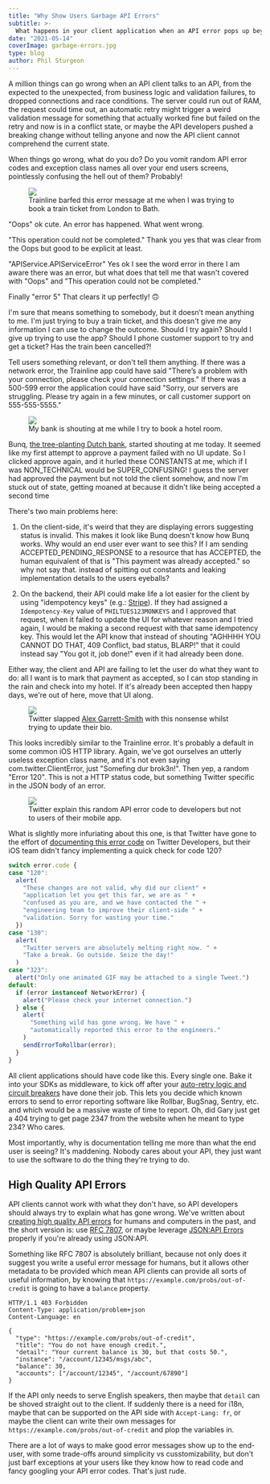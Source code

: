 ```yaml
---
title: "Why Show Users Garbage API Errors"
subtitle: >-
  What happens in your client application when an API error pops up beyond the common cases of Logged Out, Not Found, etc.? Do you vomit random API error codes and exception class names all over your end users screens, pointlessly confusing the hell out of them?
date: "2021-05-14"
coverImage: garbage-errors.jpg
type: blog
author: Phil Sturgeon
---
```


A million things can go wrong when an API client talks to an API, from the expected to the unexpected, from business logic and validation failures, to dropped connections and race conditions. The server could run out of RAM, the request could time out, an automatic retry might trigger a weird validation message for something that actually worked fine but failed on the retry and now is in a conflict state, or maybe the API developers pushed a breaking change without telling anyone and now the API client cannot comprehend the current state.

When things go wrong, what do you do? Do you vomit random API error codes and exception class names all over your end users screens, pointlessly confusing the hell out of them? Probably!

<figure>
  <img src="../../images/posts/why-show-users-garbage-errors/trainline.jpg" />
  <figcaption>Trainline barfed this error message at me when I was trying to book a train ticket from London to Bath.</figcaption>
</figure>

"Oops" ok cute. An error has happened. What went wrong. 

"This operation could not be completed." Thank you yes that was clear from the Oops but good to be explicit at least.

"APIService.APIServiceError" Yes ok I see the word error in there I am aware there was an error, but what does that tell me that wasn't covered with "Oops" and "This operation could not be completed."

Finally "error 5" That clears it up perfectly! 🙃

I'm sure that means something to somebody, but it doesn’t mean anything to me. I'm just trying to buy a train ticket, and this doesn't give me any information I can use to change the outcome. Should I try again? Should I give up trying to use the app? Should I phone customer support to try and get a ticket? Has the train been cancelled?! 

Tell users something relevant, or don't tell them anything. If there was a network error, the Trainline app could have said "There’s a problem with your connection, please check your connection settings." If there was a 500-599 error the application could have said "Sorry, our servers are struggling. Please try again in a few minutes, or call customer support on 555-555-5555."

<figure>
  <img src="../../images/posts/why-show-users-garbage-errors/bunq.jpg" />
  <figcaption>My bank is shouting at me while I try to book a hotel room.</figcaption>
</figure>

Bunq, [the tree-planting Dutch bank](https://www.bunq.com/benefits/trees), started shouting at me today. It seemed like my first attempt to approve a payment failed with no UI update. So I clicked approve again, and it hurled these CONSTANTS at me, which if I was NON_TECHNICAL would be SUPER_CONFUSING! I guess the server had approved the payment but not told the client somehow, and now I'm stuck out of state, getting moaned at because it didn't like being accepted a second time

There's two main problems here:

1. On the client-side, it's weird that they are displaying errors suggesting status is invalid. This makes it look like Bunq doesn't know how Bunq works. Why would an end user ever want to see this? If I am sending ACCEPTED_PENDING_RESPONSE to a resource that has ACCEPTED, the human equivalent of that is "This payment was already accepted." so why not say that. instead of spitting out constants and leaking implementation details to the users eyeballs?

2. On the backend, their API could make life a lot easier for the client by using "idempotency keys" (e.g.: [Stripe](https://stripe.com/docs/api/idempotent_requests)). If they had assigned a `Idempotency-Key` value of `PHILTUES123MONKEYS` and I approved that request, when it failed to update the UI for whatever reason and I tried again, I would be making a second request with that same idempotency key. This would let the API know that instead of shouting "AGHHHH YOU CANNOT DO THAT, 409 Conflict, bad status, BLARP!" that it could instead say "You got it, job done!" even if it had already been done. 

Either way, the client and API are failing to let the user do what they want to do: all I want is to mark that payment as accepted, so I can stop standing in the rain and check into my hotel. If it's already been accepted then happy days, we're out of here, move that UI along. 

<figure>
  <img src="../../images/posts/why-show-users-garbage-errors/twitter.jpg" />
  <figcaption>Twitter slapped <a href="https://twitter.com/alexjgarrett">Alex Garrett-Smith</a> with this nonsense whilst trying to update their bio.</figcaption>
</figure>

This looks incredibly similar to the Trainline error. It's probably a default in some common iOS HTTP library. Again, we've got ourselves an utterly useless exception class name, and it's not even saying com.twitter.ClientError, just "Somefing dur brok3n!". Then yep, a random "Error 120". This is not a HTTP status code, but something Twitter specific in the JSON body of an error.

<figure>
  <img src="../../images/posts/why-show-users-garbage-errors/twitter-explains.png" />
  <figcaption>Twitter explain this random API error code to developers but not to users of their mobile app.</figcaption>
</figure>

What is slightly more infuriating about this one, is that Twitter have gone to the effort of [documenting this error code](https://developer.twitter.com/en/support/twitter-api/error-troubleshooting) on Twitter Developers, but their iOS team didn't fancy implementing a quick check for code 120?

```js
switch error.code {
case "120":
  alert(
    "These changes are not valid, why did our client" + 
    "application let you get this far, we are as " + 
    "confused as you are, and we have contacted the " + 
    "engineering team to improve their client-side " + 
    "validation. Sorry for wasting your time."
  })
case "130":
  alert(
    "Twitter servers are absolutely melting right now. " + 
    "Take a break. Go outside. Seize the day!"
  )
case "323":
  alert("Only one animated GIF may be attached to a single Tweet.")
default:
  if (error instanceof NetworkError) {
    alert("Please check your internet connection.")
  } else {
    alert(
      "Something wild has gone wrong. We have " +
      "automatically reported this error to the engineers."
    )
    sendErrorToRollbar(error);
  }
}
```

All client applications should have code like this. Every single one. Bake it into your SDKs as middleware, to kick off after your [auto-retry logic and circuit breakers](https://apisyouwonthate.com/blog/taking-a-timeout-from-poor-performance) have done their job. This lets you decide which known errors to send to error reporting software like Rollbar, BugSnag, Sentry, etc. and which would be a massive waste of time to report. Oh, did Gary just get a 404 trying to get page 2347 from the website when he meant to type 234? Who cares.

Most importantly, why is documentation telling me more than what the end user is seeing? It's maddening. Nobody cares about your API, they just want to use the software to do the thing they're trying to do.

## High Quality API Errors

API clients cannot work with what they don't have, so API developers should always try to explain what has gone wrong. We've written about [creating high quality API errors](https://apisyouwonthate.com/blog/creating-good-api-errors-in-rest-graphql-and-grpc) for humans and computers in the past, and the short version is: use [RFC 7807](https://tools.ietf.org/html/rfc7807), or maybe leverage [JSON:API Errors](https://jsonapi.org/examples/#error-objects) properly if you're already using JSON:API.

Something like RFC 7807 is absolutely brilliant, because not only does it suggest you write a useful error message for humans, but it allows other metadata to be provided which mean API clients can provide all sorts of useful information, by knowing that `https://example.com/probs/out-of-credit` is going to have a `balance` property.

```http
HTTP/1.1 403 Forbidden
Content-Type: application/problem+json
Content-Language: en

{
  "type": "https://example.com/probs/out-of-credit",
  "title": "You do not have enough credit.",
  "detail": "Your current balance is 30, but that costs 50.",
  "instance": "/account/12345/msgs/abc",
  "balance": 30,
  "accounts": ["/account/12345", "/account/67890"]
}
```

If the API only needs to serve English speakers, then maybe that `detail` can be shoved straight out to the client. If suddenly there is a need for i18n, maybe that can be supported on the API side with `Accept-Lang: fr`, or maybe the client can write their own messages for `https://example.com/probs/out-of-credit` and plop the variables in.

There are a lot of ways to make good error messages show up to the end-user, with some trade-offs around simplicity vs cusstomizability, but don't just barf exceptions at your users like they know how to read code and fancy googling your API error codes. That's just rude. 
